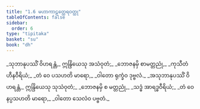 ```yaml
---
title: "1.6 မဟာကာဠတ္ထေရဝတ္ထု"
tableOfContents: false
sidebar:
  order: 6
type: "tipitaka"
basket: "su"
book: "dh"
---
```



<DynamicBreadcrumb />

<Division number="7" book="dh" e="ch" v="18" p="14">

<Paragraph number="8" type="verses" book="dh">
_သုဘာနုပဿိံ ဝိဟရန္တံ,_  
ဣန္ဒြိယေသု အသံဝုတံ;_  
_ဘောဇနမှိ စာမတ္တညုံ,_  
_ကုသီတံ ဟီနဝီရိယံ;_  
_တံ ဝေ ပသဟတိ မာရော,_  
_ဝါတော ရုက္ခံဝ ဒုဗ္ဗလံ._  

</Paragraph>

</Division>
<Division number="8" book="dh" e="ch" v="18" p="14">

<Paragraph number="9" type="verses" book="dh">
_အသုဘာနုပဿိံ ဝိဟရန္တံ,_  
ဣန္ဒြိယေသု သုသံဝုတံ;_  
_ဘောဇနမှိ စ မတ္တညုံ,_  
_သဒ္ဓံ အာရဒ္ဓဝီရိယံ;_  
_တံ ဝေ နပ္ပသဟတိ မာရော,_  
_ဝါတော သေလံဝ ပဗ္ဗတံ._
</Paragraph>
</Division>